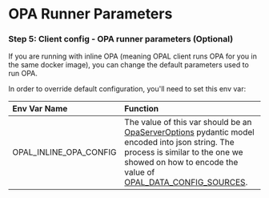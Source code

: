 # OPA Runner Parameters

### Step 5: Client config - OPA runner parameters (Optional)

If you are running with inline OPA (meaning OPAL client runs OPA for you in the same docker image), you can change the default parameters used to run OPA.

In order to override default configuration, you'll need to set this env var:

| Env Var Name           | Function                                                                                                                                                                                                                                                                                                                                                                                                          |
| :--------------------- | :---------------------------------------------------------------------------------------------------------------------------------------------------------------------------------------------------------------------------------------------------------------------------------------------------------------------------------------------------------------------------------------------------------------- |
| OPAL_INLINE_OPA_CONFIG | The value of this var should be an [OpaServerOptions](https://github.com/permitio/opal/blob/master/packages/opal-client/opal_client/opa/options.py#L19) pydantic model encoded into json string. The process is similar to the one we showed on how to encode the value of [OPAL_DATA_CONFIG_SOURCES](/getting-started/running-opal/run-opal-server/data-sources#encoding-this-value-in-an-environment-variable). |
